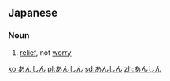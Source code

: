 == Japanese ==
===Noun===
{{ja-noun|h|rom=anshin}}
# {{ja-def|安心}} [[relief]], not [[worry]]

[[ko:あんしん]]
[[pl:あんしん]]
[[sd:あんしん]]
[[zh:あんしん]]
